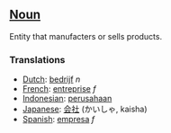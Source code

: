==[[Noun]]==

Entity that manufacters or sells products.

===Translations===

*[[Dutch]]: [[bedrijf]] ''n''
*[[French]]: [[entreprise]] ''f''
*[[Indonesian]]: [[usaha|perusahaan]]
*[[Japanese]]: [[会社]] (かいしゃ, kaisha)
*[[Spanish]]: [[empresa]] ''f''
